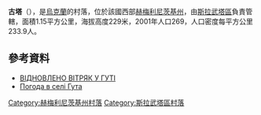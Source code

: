 {{coord|50|22|0|N|27|10|58|E|scale:100000|display=title}}

'''古塔'''（{{lang-uk|Гута}}），是[[烏克蘭|烏克蘭]]的村落，位於該國西部[[赫梅利尼茨基州|赫梅利尼茨基州]]，由[[斯拉武塔區|斯拉武塔區]]負責管轄，面積1.15平方公里，海拔高度229米，2001年人口269，人口密度每平方公里233.9人。

==參考資料==
* [https://web.archive.org/web/20161010200355/http://slavuta.info/index.php?page_add=page_index&page=259 ВІДНОВЛЕНО ВІТРЯК У ГУТІ]
* [http://weather.in.ua/ua/hmel'nickaja/6246 Погода в селі Гута]{{Wayback|url=http://weather.in.ua/ua/hmel'nickaja/6246 |date=20111220071525 }}

{{DEFAULTSORT:Гута}}
[[Category:赫梅利尼茨基州村落|Category:赫梅利尼茨基州村落]]
[[Category:斯拉武塔區村落|Category:斯拉武塔區村落]]


{{Khmelnytskyi-geo-stub}}